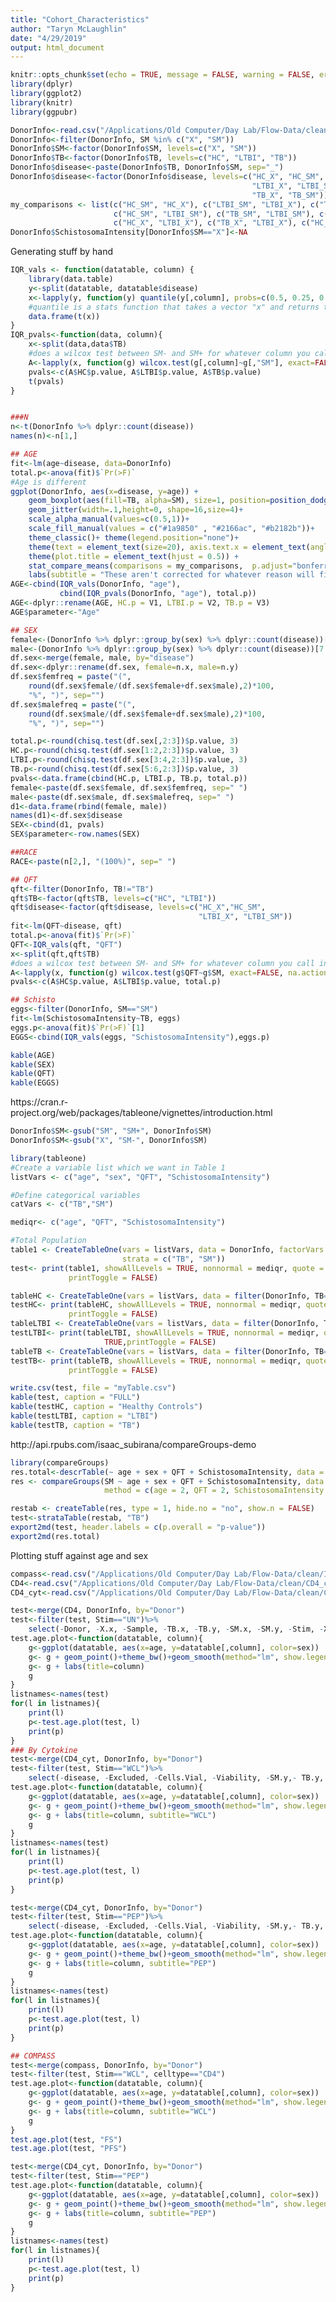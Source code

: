 ```yaml
---
title: "Cohort_Characteristics"
author: "Taryn McLaughlin"
date: "4/29/2019"
output: html_document
---
```


```r
knitr::opts_chunk$set(echo = TRUE, message = FALSE, warning = FALSE, error=FALSE)
library(dplyr)
library(ggplot2)
library(knitr)
library(ggpubr)
```

```r
DonorInfo<-read.csv("/Applications/Old Computer/Day Lab/Flow-Data/clean/ICS_Donor_Info_clean.csv")
DonorInfo<-filter(DonorInfo, SM %in% c("X", "SM"))
DonorInfo$SM<-factor(DonorInfo$SM, levels=c("X", "SM"))
DonorInfo$TB<-factor(DonorInfo$TB, levels=c("HC", "LTBI", "TB"))
DonorInfo$disease<-paste(DonorInfo$TB, DonorInfo$SM, sep="_")
DonorInfo$disease<-factor(DonorInfo$disease, levels=c("HC_X", "HC_SM",
                                                      "LTBI_X", "LTBI_SM",
                                                      "TB_X", "TB_SM"))
my_comparisons <- list(c("HC_SM", "HC_X"), c("LTBI_SM", "LTBI_X"), c("TB_SM", "TB_X"), 
                       c("HC_SM", "LTBI_SM"), c("TB_SM", "LTBI_SM"), c("HC_SM", "TB_SM"),
                       c("HC_X", "LTBI_X"), c("TB_X", "LTBI_X"), c("HC_X", "TB_X"))
DonorInfo$SchistosomaIntensity[DonorInfo$SM=="X"]<-NA
```

Generating stuff by hand
```r
IQR_vals <- function(datatable, column) {
    library(data.table)
    y<-split(datatable, datatable$disease)
    x<-lapply(y, function(y) quantile(y[,column], probs=c(0.5, 0.25, 0.75), na.rm=TRUE))
    #quantile is a stats function that takes a vector "x" and returns the value at a specified quantile
    data.frame(t(x))
}
IQR_pvals<-function(data, column){
    x<-split(data,data$TB)
    #does a wilcox test between SM- and SM+ for whatever column you call in the column argument
    A<-lapply(x, function(g) wilcox.test(g[,column]~g[,"SM"], exact=FALSE, na.action = na.pass))
    pvals<-c(A$HC$p.value, A$LTBI$p.value, A$TB$p.value)
    t(pvals)         
}


###N
n<-t(DonorInfo %>% dplyr::count(disease))
names(n)<-n[1,]

## AGE
fit<-lm(age~disease, data=DonorInfo)
total.p<-anova(fit)$`Pr(>F)`
#Age is different
ggplot(DonorInfo, aes(x=disease, y=age)) +
    geom_boxplot(aes(fill=TB, alpha=SM), size=1, position=position_dodge(width = 1), outlier.shape=NA) +
    geom_jitter(width=.1,height=0, shape=16,size=4)+
    scale_alpha_manual(values=c(0.5,1))+
    scale_fill_manual(values = c("#1a9850" , "#2166ac", "#b2182b"))+
    theme_classic()+ theme(legend.position="none")+
    theme(text = element_text(size=20), axis.text.x = element_text(angle=90, vjust=0.6)) + 
    theme(plot.title = element_text(hjust = 0.5)) +
    stat_compare_means(comparisons = my_comparisons,  p.adjust="bonferroni", aes(label=..p.adj..))+
    labs(subtitle = "These aren't corrected for whatever reason will figure out later")
AGE<-cbind(IQR_vals(DonorInfo, "age"),
           cbind(IQR_pvals(DonorInfo, "age"), total.p))
AGE<-dplyr::rename(AGE, HC.p = V1, LTBI.p = V2, TB.p = V3)
AGE$parameter<-"Age"

## SEX
female<-(DonorInfo %>% dplyr::group_by(sex) %>% dplyr::count(disease))[1:6,2:3]
male<-(DonorInfo %>% dplyr::group_by(sex) %>% dplyr::count(disease))[7:12,2:3]
df.sex<-merge(female, male, by="disease")
df.sex<-dplyr::rename(df.sex, female=n.x, male=n.y)
df.sex$femfreq = paste("(",
    round(df.sex$female/(df.sex$female+df.sex$male),2)*100, 
    "%", ")", sep="")
df.sex$malefreq = paste("(",
    round(df.sex$male/(df.sex$female+df.sex$male),2)*100,
    "%", ")", sep="")

total.p<-round(chisq.test(df.sex[,2:3])$p.value, 3)
HC.p<-round(chisq.test(df.sex[1:2,2:3])$p.value, 3)
LTBI.p<-round(chisq.test(df.sex[3:4,2:3])$p.value, 3)
TB.p<-round(chisq.test(df.sex[5:6,2:3])$p.value, 3)
pvals<-data.frame(cbind(HC.p, LTBI.p, TB.p, total.p))
female<-paste(df.sex$female, df.sex$femfreq, sep=" ")
male<-paste(df.sex$male, df.sex$malefreq, sep=" ")
d1<-data.frame(rbind(female, male))
names(d1)<-df.sex$disease
SEX<-cbind(d1, pvals)
SEX$parameter<-row.names(SEX)

##RACE
RACE<-paste(n[2,], "(100%)", sep=" ")

## QFT
qft<-filter(DonorInfo, TB!="TB")
qft$TB<-factor(qft$TB, levels=c("HC", "LTBI"))
qft$disease<-factor(qft$disease, levels=c("HC_X","HC_SM",
                                          "LTBI_X", "LTBI_SM"))
fit<-lm(QFT~disease, qft)
total.p<-anova(fit)$`Pr(>F)`
QFT<-IQR_vals(qft, "QFT")
x<-split(qft,qft$TB)
#does a wilcox test between SM- and SM+ for whatever column you call in the column argument
A<-lapply(x, function(g) wilcox.test(g$QFT~g$SM, exact=FALSE, na.action = na.pass))
pvals<-c(A$HC$p.value, A$LTBI$p.value, total.p)

## Schisto
eggs<-filter(DonorInfo, SM=="SM")
fit<-lm(SchistosomaIntensity~TB, eggs)
eggs.p<-anova(fit)$`Pr(>F)`[1]
EGGS<-cbind(IQR_vals(eggs, "SchistosomaIntensity"),eggs.p)

kable(AGE)
kable(SEX)
kable(QFT)
kable(EGGS)
```

https://cran.r-project.org/web/packages/tableone/vignettes/introduction.html

```r
DonorInfo$SM<-gsub("SM", "SM+", DonorInfo$SM)
DonorInfo$SM<-gsub("X", "SM-", DonorInfo$SM)

library(tableone)
#Create a variable list which we want in Table 1
listVars <- c("age", "sex", "QFT", "SchistosomaIntensity")

#Define categorical variables
catVars <- c("TB","SM")

mediqr<- c("age", "QFT", "SchistosomaIntensity")

#Total Population
table1 <- CreateTableOne(vars = listVars, data = DonorInfo, factorVars = catVars,
                         strata = c("TB", "SM"))
test<- print(table1, showAllLevels = TRUE, nonnormal = mediqr, quote = FALSE, noSpaces = TRUE,
             printToggle = FALSE)

tableHC <- CreateTableOne(vars = listVars, data = filter(DonorInfo, TB=="HC"), factorVars = catVars, strata = "SM")
testHC<- print(tableHC, showAllLevels = TRUE, nonnormal = mediqr, quote = FALSE, noSpaces = TRUE,
             printToggle = FALSE)
tableLTBI <- CreateTableOne(vars = listVars, data = filter(DonorInfo, TB=="LTBI"), factorVars = catVars, strata = "SM")
testLTBI<- print(tableLTBI, showAllLevels = TRUE, nonnormal = mediqr, quote = FALSE, noSpaces =
                     TRUE,printToggle = FALSE)
tableTB <- CreateTableOne(vars = listVars, data = filter(DonorInfo, TB=="TB"), factorVars = catVars, strata = "SM")
testTB<- print(tableTB, showAllLevels = TRUE, nonnormal = mediqr, quote = FALSE, noSpaces = TRUE,
             printToggle = FALSE)

write.csv(test, file = "myTable.csv")
kable(test, caption = "FULL")
kable(testHC, caption = "Healthy Controls")
kable(testLTBI, caption = "LTBI")
kable(testTB, caption = "TB")
```

http://api.rpubs.com/isaac_subirana/compareGroups-demo

```r

library(compareGroups)
res.total<-descrTable(~ age + sex + QFT + SchistosomaIntensity, data = DonorInfo)
res <- compareGroups(SM ~ age + sex + QFT + SchistosomaIntensity, data = DonorInfo, 
                     method = c(age = 2, QFT = 2, SchistosomaIntensity = 2, sex = 3))

restab <- createTable(res, type = 1, hide.no = "no", show.n = FALSE)
test<-strataTable(restab, "TB")
export2md(test, header.labels = c(p.overall = "p-value"))
export2md(res.total)

```

Plotting stuff against age and sex
```r
compass<-read.csv("/Applications/Old Computer/Day Lab/Flow-Data/clean/ICS_Compass_scores_complete.csv")
CD4<-read.csv("/Applications/Old Computer/Day Lab/Flow-Data/clean/CD4_clean.csv")
CD4_cyt<-read.csv("/Applications/Old Computer/Day Lab/Flow-Data/clean/CD4_Cytokine_clean.csv")

test<-merge(CD4, DonorInfo, by="Donor")
test<-filter(test, Stim=="UN")%>%
    select(-Donor, -X.x, -Sample, -TB.x, -TB.y, -SM.x, -SM.y, -Stim, -X.y, -Excluded)
test.age.plot<-function(datatable, column){
    g<-ggplot(datatable, aes(x=age, y=datatable[,column], color=sex))
    g<- g + geom_point()+theme_bw()+geom_smooth(method="lm", show.legend=TRUE)
    g<- g + labs(title=column)
    g
}
listnames<-names(test)
for(l in listnames){
    print(l)
    p<-test.age.plot(test, l)
    print(p)
}
### By Cytokine
test<-merge(CD4_cyt, DonorInfo, by="Donor")
test<-filter(test, Stim=="WCL")%>%
    select(-disease, -Excluded, -Cells.Vial, -Viability, -SM.y,- TB.y, -X.y, -SM.x,- TB.x, -X.x,-Sample)
test.age.plot<-function(datatable, column){
    g<-ggplot(datatable, aes(x=age, y=datatable[,column], color=sex))
    g<- g + geom_point()+theme_bw()+geom_smooth(method="lm", show.legend=TRUE)
    g<- g + labs(title=column, subtitle="WCL")
    g
}
listnames<-names(test)
for(l in listnames){
    print(l)
    p<-test.age.plot(test, l)
    print(p)
}

test<-merge(CD4_cyt, DonorInfo, by="Donor")
test<-filter(test, Stim=="PEP")%>%
    select(-disease, -Excluded, -Cells.Vial, -Viability, -SM.y,- TB.y, -X.y, -SM.x,- TB.x, -X.x,-Sample)
test.age.plot<-function(datatable, column){
    g<-ggplot(datatable, aes(x=age, y=datatable[,column], color=sex))
    g<- g + geom_point()+theme_bw()+geom_smooth(method="lm", show.legend=TRUE)
    g<- g + labs(title=column, subtitle="PEP")
    g
}
listnames<-names(test)
for(l in listnames){
    print(l)
    p<-test.age.plot(test, l)
    print(p)
}

## COMPASS
test<-merge(compass, DonorInfo, by="Donor")
test<-filter(test, Stim=="WCL", celltype=="CD4")
test.age.plot<-function(datatable, column){
    g<-ggplot(datatable, aes(x=age, y=datatable[,column], color=sex))
    g<- g + geom_point()+theme_bw()+geom_smooth(method="lm", show.legend=TRUE)
    g<- g + labs(title=column, subtitle="WCL")
    g
}
test.age.plot(test, "FS")
test.age.plot(test, "PFS")

test<-merge(CD4_cyt, DonorInfo, by="Donor")
test<-filter(test, Stim=="PEP")
test.age.plot<-function(datatable, column){
    g<-ggplot(datatable, aes(x=age, y=datatable[,column], color=sex))
    g<- g + geom_point()+theme_bw()+geom_smooth(method="lm", show.legend=TRUE)
    g<- g + labs(title=column, subtitle="PEP")
    g
}
listnames<-names(test)
for(l in listnames){
    print(l)
    p<-test.age.plot(test, l)
    print(p)
}
```


